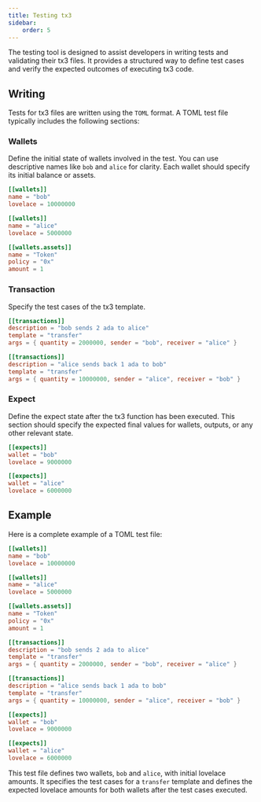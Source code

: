 ```yaml
---
title: Testing tx3
sidebar:
    order: 5
---
```


The testing tool is designed to assist developers in writing tests and validating their tx3 files.
It provides a structured way to define test cases and verify the expected outcomes of executing tx3 code. 

## Writing

Tests for tx3 files are written using the `TOML` format. A TOML test file typically includes the following sections:

### Wallets

Define the initial state of wallets involved in the test. You can use descriptive names like `bob` and `alice` for clarity. Each wallet should specify its initial balance or assets.

```toml
[[wallets]]
name = "bob"
lovelace = 10000000

[[wallets]]
name = "alice"
lovelace = 5000000

[[wallets.assets]]
name = "Token"
policy = "0x"
amount = 1
```

### Transaction

Specify the test cases of the tx3 template.

```toml
[[transactions]]
description = "bob sends 2 ada to alice"
template = "transfer"
args = { quantity = 2000000, sender = "bob", receiver = "alice" }

[[transactions]]
description = "alice sends back 1 ada to bob"
template = "transfer"
args = { quantity = 10000000, sender = "alice", receiver = "bob" }
```

### Expect

Define the expect state after the tx3 function has been executed. This section should specify the expected final values for wallets, outputs, or any other relevant state.

```toml
[[expects]]
wallet = "bob"
lovelace = 9000000

[[expects]]
wallet = "alice"
lovelace = 6000000
```

## Example

Here is a complete example of a TOML test file:

```toml
[[wallets]]
name = "bob"
lovelace = 10000000

[[wallets]]
name = "alice"
lovelace = 5000000

[[wallets.assets]]
name = "Token"
policy = "0x"
amount = 1

[[transactions]]
description = "bob sends 2 ada to alice"
template = "transfer"
args = { quantity = 2000000, sender = "bob", receiver = "alice" }

[[transactions]]
description = "alice sends back 1 ada to bob"
template = "transfer"
args = { quantity = 10000000, sender = "alice", receiver = "bob" }

[[expects]]
wallet = "bob"
lovelace = 9000000

[[expects]]
wallet = "alice"
lovelace = 6000000
```

This test file defines two wallets, `bob` and `alice`, with initial lovelace amounts. It specifies the test cases for a `transfer` template and defines the expected lovelace amounts for 
both wallets after the test cases executed.
